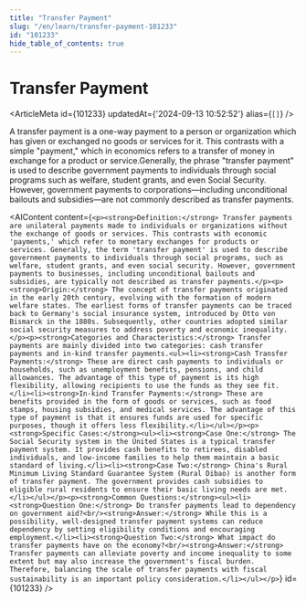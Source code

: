 ```yaml
---
title: "Transfer Payment"
slug: "/en/learn/transfer-payment-101233"
id: "101233"
hide_table_of_contents: true
---
```



# Transfer Payment

<ArticleMeta id={101233} updatedAt={'2024-09-13 10:52:52'} alias={`[]`} />
<div className='border-solid border-b border-t-0 my-4 border-[var(--ifm-color-gray-300)]' />

A transfer payment is a one-way payment to a person or organization which has given or exchanged no goods or services for it. This contrasts with a simple "payment," which in economics refers to a transfer of money in exchange for a product or service.Generally, the phrase "transfer payment" is used to describe government payments to individuals through social programs such as welfare, student grants, and even Social Security. However, government payments to corporations—including unconditional bailouts and subsidies—are not commonly described as transfer payments.

<AIContent content={`<p><strong>Definition:</strong> Transfer payments are unilateral payments made to individuals or organizations without the exchange of goods or services. This contrasts with economic 'payments,' which refer to monetary exchanges for products or services. Generally, the term 'transfer payment' is used to describe government payments to individuals through social programs, such as welfare, student grants, and even social security. However, government payments to businesses, including unconditional bailouts and subsidies, are typically not described as transfer payments.</p><p><strong>Origin:</strong> The concept of transfer payments originated in the early 20th century, evolving with the formation of modern welfare states. The earliest forms of transfer payments can be traced back to Germany's social insurance system, introduced by Otto von Bismarck in the 1880s. Subsequently, other countries adopted similar social security measures to address poverty and economic inequality.</p><p><strong>Categories and Characteristics:</strong> Transfer payments are mainly divided into two categories: cash transfer payments and in-kind transfer payments.<ul><li><strong>Cash Transfer Payments:</strong> These are direct cash payments to individuals or households, such as unemployment benefits, pensions, and child allowances. The advantage of this type of payment is its high flexibility, allowing recipients to use the funds as they see fit.</li><li><strong>In-kind Transfer Payments:</strong> These are benefits provided in the form of goods or services, such as food stamps, housing subsidies, and medical services. The advantage of this type of payment is that it ensures funds are used for specific purposes, though it offers less flexibility.</li></ul></p><p><strong>Specific Cases:</strong><ul><li><strong>Case One:</strong> The Social Security system in the United States is a typical transfer payment system. It provides cash benefits to retirees, disabled individuals, and low-income families to help them maintain a basic standard of living.</li><li><strong>Case Two:</strong> China's Rural Minimum Living Standard Guarantee System (Rural Dibao) is another form of transfer payment. The government provides cash subsidies to eligible rural residents to ensure their basic living needs are met.</li></ul></p><p><strong>Common Questions:</strong><ul><li><strong>Question One:</strong> Do transfer payments lead to dependency on government aid?<br/><strong>Answer:</strong> While this is a possibility, well-designed transfer payment systems can reduce dependency by setting eligibility conditions and encouraging employment.</li><li><strong>Question Two:</strong> What impact do transfer payments have on the economy?<br/><strong>Answer:</strong> Transfer payments can alleviate poverty and income inequality to some extent but may also increase the government's fiscal burden. Therefore, balancing the scale of transfer payments with fiscal sustainability is an important policy consideration.</li></ul></p>`} id={101233} />
